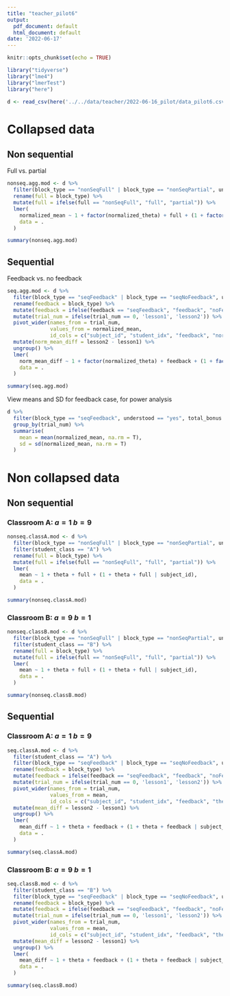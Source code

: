 ```yaml
---
title: "teacher_pilot6"
output:
  pdf_document: default
  html_document: default
date: '2022-06-17'
---
```


```r
knitr::opts_chunk$set(echo = TRUE)
```

```r
library("tidyverse")
library("lme4")
library("lmerTest")
library("here")
```

```r
d <- read_csv(here('../../data/teacher/2022-06-16_pilot/data_pilot6.csv')) 
```


# Collapsed data

## Non sequential

Full vs. partial

```r
nonseq.agg.mod <- d %>%
  filter(block_type == "nonSeqFull" | block_type == "nonSeqPartial", understood == "yes", total_bonus > 0) %>%
  rename(full = block_type) %>%
  mutate(full = ifelse(full == "nonSeqFull", "full", "partial")) %>%
  lmer(
    normalized_mean ~ 1 + factor(normalized_theta) + full + (1 + factor(normalized_theta) + full | subject_id), 
    data = .
  )

summary(nonseq.agg.mod)
```
## Sequential

Feedback vs. no feedback

```r
seq.agg.mod <- d %>%
  filter(block_type == "seqFeedback" | block_type == "seqNoFeedback", understood =="yes", total_bonus > 0) %>%
  rename(feedback = block_type) %>%
  mutate(feedback = ifelse(feedback == "seqFeedback", "feedback", "noFeedback")) %>%
  mutate(trial_num = ifelse(trial_num == 0, 'lesson1', 'lesson2')) %>%
  pivot_wider(names_from = trial_num,
              values_from = normalized_mean,
              id_cols = c("subject_id", "student_idx", "feedback", "normalized_theta")) %>%
  mutate(norm_mean_diff = lesson2 - lesson1) %>%
  ungroup() %>%
  lmer(
    norm_mean_diff ~ 1 + factor(normalized_theta) + feedback + (1 + factor(normalized_theta) + feedback | subject_id),
    data = .
  )

summary(seq.agg.mod)
```

View means and SD for feedback case, for power analysis 

```r
d %>%
  filter(block_type == "seqFeedback", understood == "yes", total_bonus > 0) %>%
  group_by(trial_num) %>%
  summarise(
    mean = mean(normalized_mean, na.rm = T),
    sd = sd(normalized_mean, na.rm = T)
  )
```

# Non collapsed data

## Non sequential

### Classroom A: $a=1$ $b=9$

```r
nonseq.classA.mod <- d %>%
  filter(block_type == "nonSeqFull" | block_type == "nonSeqPartial", understood == "yes") %>%
  filter(student_class == "A") %>%
  rename(full = block_type) %>%
  mutate(full = ifelse(full == "nonSeqFull", "full", "partial")) %>%
  lmer(
    mean ~ 1 + theta + full + (1 + theta + full | subject_id), 
    data = .
  )

summary(nonseq.classA.mod)
```

### Classroom B: $a=9$ $b=1$

```r
nonseq.classB.mod <- d %>%
  filter(block_type == "nonSeqFull" | block_type == "nonSeqPartial", understood == "yes") %>%
  filter(student_class == "B") %>%
  rename(full = block_type) %>%
  mutate(full = ifelse(full == "nonSeqFull", "full", "partial")) %>%
  lmer(
    mean ~ 1 + theta + full + (1 + theta + full | subject_id), 
    data = .
  )

summary(nonseq.classB.mod)
```

## Sequential

### Classroom A: $a=1$ $b=9$

```r
seq.classA.mod <- d %>%
  filter(student_class == "A") %>%
  filter(block_type == "seqFeedback" | block_type == "seqNoFeedback", understood =="yes") %>%
  rename(feedback = block_type) %>%
  mutate(feedback = ifelse(feedback == "seqFeedback", "feedback", "noFeedback")) %>%
  mutate(trial_num = ifelse(trial_num == 0, 'lesson1', 'lesson2')) %>%
  pivot_wider(names_from = trial_num,
              values_from = mean,
              id_cols = c("subject_id", "student_idx", "feedback", "theta")) %>%
  mutate(mean_diff = lesson2 - lesson1) %>%
  ungroup() %>%
  lmer(
    mean_diff ~ 1 + theta + feedback + (1 + theta + feedback | subject_id),
    data = .
  )

summary(seq.classA.mod)
```

### Classroom B: $a=9$ $b=1$

```r
seq.classB.mod <- d %>%
  filter(student_class == "B") %>%
  filter(block_type == "seqFeedback" | block_type == "seqNoFeedback", understood =="yes") %>%
  rename(feedback = block_type) %>%
  mutate(feedback = ifelse(feedback == "seqFeedback", "feedback", "noFeedback")) %>%
  mutate(trial_num = ifelse(trial_num == 0, 'lesson1', 'lesson2')) %>%
  pivot_wider(names_from = trial_num,
              values_from = mean,
              id_cols = c("subject_id", "student_idx", "feedback", "theta")) %>%
  mutate(mean_diff = lesson2 - lesson1) %>%
  ungroup() %>%
  lmer(
    mean_diff ~ 1 + theta + feedback + (1 + theta + feedback | subject_id),
    data = .
  ) 

summary(seq.classB.mod)
```
